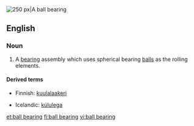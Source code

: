[[Image:Four-point-contact-bearing din628 type-qj 180-ex.png|thumb|right|250 px|A ball bearing]]
{{wikipedia|Ball bearing}}
==English==

===Noun===
{{en-noun}}

# A [[bearing]] assembly which uses spherical bearing [[ball]]s as the rolling elements.

====Derived terms====
{{trans-top|bearing assembly with spherical balls}}
*Finnish: [[kuulalaakeri]]
{{trans-mid}}
*Icelandic: [[kúlulega]] {{f}}
{{trans-bottom}}

[[et:ball bearing]]
[[fi:ball bearing]]
[[vi:ball bearing]]